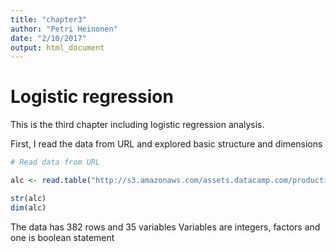 ```yaml
---
title: "chapter3"
author: "Petri Heinonen"
date: "2/10/2017"
output: html_document
---
```



# Logistic regression

This is the third chapter including logistic regression analysis.


First, I read the data from URL and explored basic structure and dimensions
```r
# Read data from URL

alc <- read.table("http://s3.amazonaws.com/assets.datacamp.com/production/course_2218/datasets/alc.txt", sep=",", header=TRUE)

str(alc)
dim(alc)

```
The data has 382 rows and 35 variables
Variables are integers, factors and one is boolean statement
